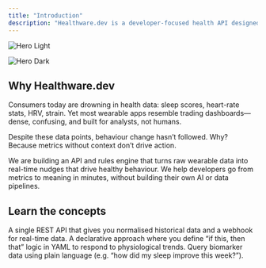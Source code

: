 ```yaml
---
title: "Introduction"
description: "Healthware.dev is a developer‑focused health API designed to make it easy to transform raw wearable data into real-time, personalised behavioural nudges."
---
```


<img
  className="block dark:hidden"
  src="/images/hero-light.png"
  alt="Hero Light"
/>

<img
  className="hidden dark:block"
  src="/images/hero-dark.png"
  alt="Hero Dark"
/>

## Why Healthware.dev

Consumers today are drowning in health data: sleep scores, heart-rate stats, HRV, strain. Yet most wearable apps resemble trading dashboards—dense, confusing, and built for analysts, not humans.

Despite these data points, behaviour change hasn’t followed. Why? Because metrics without context don’t drive action.

We are building an API and rules engine that turns raw wearable data into real-time nudges that drive healthy behaviour. We help developers go from metrics to meaning in minutes, without building their own AI or data pipelines.

## Learn the concepts

<CardGroup cols={2}>
  <Card title="Unified API" icon="webhook" color="#16A34A" href="https://mintlify.com/docs/quickstart">
    A single REST API that gives you normalised historical data and a webhook for real-time data.
  </Card>
  <Card title="Tiggers Rules" icon="code" iconType="solid" color="#16A34A" href="https://mintlify.com/docs/development">
    A declarative approach where you define “if this, then that” logic in YAML to respond to physiological trends.
  </Card>
  <Card title="Natural Query Language (NQL)" icon="language" iconType="regular" color="#16A34A">
    Query biomarker data using plain language (e.g. “how did my sleep improve this week?”).
  </Card>
</CardGroup>